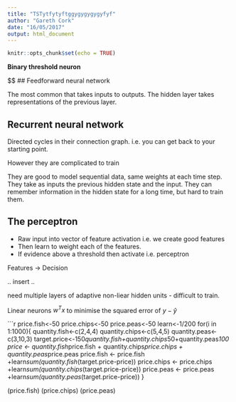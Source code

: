 ```yaml
---
title: "TSTytfytyftggygygygygyfyf"
author: "Gareth Cork"
date: "16/05/2017"
output: html_document
---
```


```r
knitr::opts_chunk$set(echo = TRUE)
```

**Binary threshold neuron**

$$
## Feedforward neural network

The most common that takes inputs to outputs. The hidden layer takes representations of the previous layer.

## Recurrent neural network

Directed cycles in their connection graph. i.e. you can get back to your starting point.

However they are complicated to train

They are good to model sequential data, same weights at each time step. They take as inputs the previous hidden state and the input. They can remember information in the hidden state for a long time, but hard to train them.

## The perceptron

- Raw input into vector of feature activation i.e. we create good features
- Then learn to weight each of the features.
- If evidence above a threshold then activate i.e. perceptron

Features -> Decision

.. insert ..

need multiple layers of adaptive non-liear hidden units - difficult to train.

Linear neurons $w^Tx$ to minimise the squared error of $y-\hat{y}$


```r
price.fish<-50
price.chips<-50
price.peas<-50
learn<-1/200
for(i in 1:1000){
    quantity.fish<-c(2,4,4)
    quantity.chips<-c(5,4,5)
    quantity.peas<-c(3,10,3)
    target.price<-150*quantity.fish+quantity.chips*50+quantity.peas*100
    price <- quantity.fish*price.fish + quantity.chips*price.chips + quantity.peas*price.peas
    price.fish <- price.fish +learn*sum(quantity.fish*(target.price-price))
    price.chips <- price.chips +learn*sum(quantity.chips*(target.price-price))
    price.peas <- price.peas +learn*sum(quantity.peas*(target.price-price))
}

(price.fish)
(price.chips)
(price.peas)